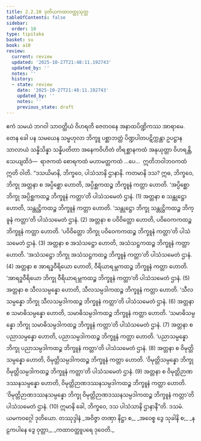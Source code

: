 ```yaml
---
title: 2.2.10 ဒုတိယကထာဝတ္ထုသုတ္တ
tableOfContents: false
sidebar:
  order: 10
type: tipitaka
basket: su
book: a10
review:
  current: review
  updated: '2025-10-27T21:48:11.192743'
  updated_by: ''
  notes: ''
  history:
  - state: review
    date: '2025-10-27T21:48:11.192743'
    updated_by: ''
    notes: ''
    previous_state: draft
---
```



<ReviewStatus review={frontmatter.review} showDetails={true} />

<HypothesisAnnotation frontmatter={frontmatter} />

<DynamicBreadcrumb />

<Division number="70" book="a10" e="ch" v="17" p="359">

<Paragraph number="503" book="a10">
ဧကံ သမယံ ဘဂဝါ သာဝတ္ထိယံ ဝိဟရတိ ဇေတဝနေ အနာထပိဏ္ဍိကဿ အာရာမေ. တေန ခေါ ပန သမယေန သမ္ဗဟုလာ ဘိက္ခူ ပစ္ဆာဘတ္တံ ပိဏ္ဍပါတပဋိက္ကန္တာ ဥပဋ္ဌာနသာလာယံ သန္နိသိန္နာ သန္နိပတိတာ အနေကဝိဟိတံ တိရစ္ဆာနကထံ အနုယုတ္တာ ဝိဟရန္တိ, သေယျထိဒံ—  ရာဇကထံ စောရကထံ မဟာမတ္တကထံ …ပေ…  ဣတိဘဝါဘဝကထံ ဣတိ ဝါတိ.
</Paragraph>

<Paragraph number="504" book="a10">
“ဒသယိမာနိ, ဘိက္ခဝေ, ပါသံသာနိ ဌာနာနိ. ကတမာနိ ဒသ? ဣဓ, ဘိက္ခဝေ, ဘိက္ခု အတ္တနာ စ အပ္ပိစ္ဆော ဟောတိ, အပ္ပိစ္ဆကထဉ္စ ဘိက္ခူနံ ကတ္တာ ဟောတိ. ‘အပ္ပိစ္ဆော ဘိက္ခု အပ္ပိစ္ဆကထဉ္စ ဘိက္ခူနံ ကတ္တာ’တိ ပါသံသမေတံ ဌာနံ. (1)
</Paragraph>

<Paragraph number="505" book="a10">
အတ္တနာ စ သန္တုဋ္ဌော ဟောတိ, သန္တုဋ္ဌိကထဉ္စ ဘိက္ခူနံ ကတ္တာ ဟောတိ. ‘သန္တုဋ္ဌော ဘိက္ခု သန္တုဋ္ဌိကထဉ္စ ဘိက္ခူနံ ကတ္တာ’တိ ပါသံသမေတံ ဌာနံ. (2)
</Paragraph>

<Paragraph number="506" book="a10">
အတ္တနာ စ ပဝိဝိတ္တော ဟောတိ, ပဝိဝေကကထဉ္စ ဘိက္ခူနံ ကတ္တာ ဟောတိ. ‘ပဝိဝိတ္တော ဘိက္ခု ပဝိဝေကကထဉ္စ ဘိက္ခူနံ ကတ္တာ’တိ ပါသံသမေတံ ဌာနံ. (3)
</Paragraph>

<Paragraph number="507" book="a10">
အတ္တနာ စ အသံသဋ္ဌော ဟောတိ, အသံသဋ္ဌကထဉ္စ ဘိက္ခူနံ ကတ္တာ ဟောတိ. ‘အသံသဋ္ဌော ဘိက္ခု အသံသဋ္ဌကထဉ္စ ဘိက္ခူနံ ကတ္တာ’တိ ပါသံသမေတံ ဌာနံ. (4)
</Paragraph>

<Paragraph number="508" book="a10">
အတ္တနာ စ အာရဒ္ဓဝီရိယော ဟောတိ, ဝီရိယာရမ္ဘကထဉ္စ ဘိက္ခူနံ ကတ္တာ ဟောတိ. ‘အာရဒ္ဓဝီရိယော ဘိက္ခု ဝီရိယာရမ္ဘကထဉ္စ ဘိက္ခူနံ ကတ္တာ’တိ ပါသံသမေတံ ဌာနံ. (5)
</Paragraph>

<Paragraph number="509" book="a10">
အတ္တနာ စ သီလသမ္ပန္နော ဟောတိ, သီလသမ္ပဒါကထဉ္စ ဘိက္ခူနံ ကတ္တာ ဟောတိ. ‘သီလသမ္ပန္နော ဘိက္ခု သီလသမ္ပဒါကထဉ္စ ဘိက္ခူနံ ကတ္တာ’တိ ပါသံသမေတံ ဌာနံ. (6)
</Paragraph>

<Paragraph number="510" book="a10">
အတ္တနာ စ သမာဓိသမ္ပန္နော ဟောတိ, သမာဓိသမ္ပဒါကထဉ္စ ဘိက္ခူနံ ကတ္တာ ဟောတိ. ‘သမာဓိသမ္ပန္နော ဘိက္ခု သမာဓိသမ္ပဒါကထဉ္စ ဘိက္ခူနံ ကတ္တာ’တိ ပါသံသမေတံ ဌာနံ. (7)
</Paragraph>

<Paragraph number="511" book="a10">
အတ္တနာ စ ပညာသမ္ပန္နော ဟောတိ, ပညာသမ္ပဒါကထဉ္စ ဘိက္ခူနံ ကတ္တာ ဟောတိ. ‘ပညာသမ္ပန္နော ဘိက္ခု ပညာသမ္ပဒါကထဉ္စ ဘိက္ခူနံ ကတ္တာ’တိ ပါသံသမေတံ ဌာနံ. (8)
</Paragraph>

<Paragraph number="512" book="a10">
အတ္တနာ စ ဝိမုတ္တိသမ္ပန္နော ဟောတိ, ဝိမုတ္တိသမ္ပဒါကထဉ္စ ဘိက္ခူနံ ကတ္တာ ဟောတိ. ‘ဝိမုတ္တိသမ္ပန္နော ဘိက္ခု ဝိမုတ္တိသမ္ပဒါကထဉ္စ ဘိက္ခူနံ ကတ္တာ’တိ ပါသံသမေတံ ဌာနံ. (9)
</Paragraph>

<Paragraph number="513" book="a10">
အတ္တနာ စ ဝိမုတ္တိဉာဏဒဿနသမ္ပန္နော ဟောတိ, ဝိမုတ္တိဉာဏဒဿနသမ္ပဒါကထဉ္စ ဘိက္ခူနံ ကတ္တာ ဟောတိ. ‘ဝိမုတ္တိဉာဏဒဿနသမ္ပန္နော ဘိက္ခု ဝိမုတ္တိဉာဏဒဿနသမ္ပဒါကထဉ္စ ဘိက္ခူနံ ကတ္တာ’တိ ပါသံသမေတံ ဌာနံ. (10)
</Paragraph>

<Paragraph number="514" book="a10">
ဣမာနိ ခေါ, ဘိက္ခဝေ, ဒသ ပါသံသာနိ ဌာနာနီ”တိ.

</Paragraph>
</Division>

<Paragraph number="515" type="center" book="a10">
ဒသမံ.



</Paragraph>

<Paragraph number="516" type="center" book="a10">
ယမကဝဂ္ဂေါ ဒုတိယော.



</Paragraph>

<Paragraph number="517" type="center" book="a10">
တဿုဒ္ဒါနံ


</Paragraph>

<Paragraph number="518" type="verses" book="a10">
_အဝိဇ္ဇာ တဏှာ နိဋ္ဌာ စ,_  
_အဝေစ္စ ဒွေ သုခါနိ စ;_  
_နဠကပါနေ ဒွေ ဝုတ္တာ,_  
_ကထာဝတ္ထူပရေ ဒုဝေတိ._
</Paragraph>